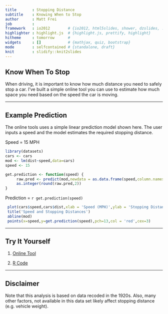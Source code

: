 ```yaml
---
title       : Stopping Distance
subtitle    : Knowing When to Stop
author      : Matt Frei
job         : 
framework   : io2012        # {io2012, html5slides, shower, dzslides, ...}
highlighter : highlight.js  # {highlight.js, prettify, highlight}
hitheme     : tomorrow      # 
widgets     : []            # {mathjax, quiz, bootstrap}
mode        : selfcontained # {standalone, draft}
knit        : slidify::knit2slides
---
```


## Know When To Stop

When driving, it is important to know how much distance you need to safely stop a car. I've built a simple online tool you can use to estimate how much space you need based on the speed the car is moving.

---

## Example Prediction

The online tools uses a simple linear prediction model shown here. The user inputs a speed and the model estimates the required stopping distance.

Speed = 15 MPH

```r
library(datasets)
cars <- cars
mod <- lm(dist~speed,data=cars)
speed <- 15

get.prediction <- function(speed) {
     raw.pred <- predict(mod,newdata = as.data.frame(speed,column.names=c('speed')))
     as.integer(round(raw.pred,2))
}

```
Prediction = `r get.prediction(speed)`

```r
 plot(cars$speed,cars$dist,xlab = 'Speed (MPH)',ylab = 'Stopping Distance (Feet)')
 title('Speed and Stopping Distances')
 abline(mod)
 points(x=speed,y=get.prediction(speed),pch=13,col = 'red',cex=3)
```

---

## Try It Yourself

1. [Online Tool](https://mattfrei.shinyapps.io/Data_Products_Project)

2. [R Code](https://github.com/mattfrei27/DataProducts)

---

## Disclaimer

Note that this analysis is based on data recoded in the 1920s. Also, many other factors, not available in this data set likely affect stopping distance (e.g. vehicle weight).
